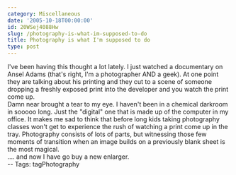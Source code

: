 ```yaml
---
category: Miscellaneous
date: '2005-10-18T00:00:00'
id: 20WSej4088Hw
slug: /photography-is-what-im-supposed-to-do
title: Photography is what I'm supposed to do
type: post
---
```


I've been having this thought a lot lately. I just watched a
documentary on Ansel Adams (that's right, I'm a photographer AND a
geek). At one point they are talking about his printing and they
cut to a scene of someone dropping a freshly exposed print into the
developer and you watch the print come up.  
Damn near brought a tear to my eye. I haven't been in a chemical
darkroom in sooooo long. Just the "digital" one that is made up of
the computer in my office. It makes me sad to think that before
long kids taking photography classes won't get to experience the
rush of watching a print come up in the tray. Photography consists
of lots of parts, but witnessing those few moments of transition
when an image builds on a previously blank sheet is the most
magical.  
.... and now I have go buy a new enlarger.  
-- Tags: tagPhotography
